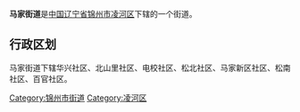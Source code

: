 {{otheruses|subject=遼寧省錦州市凌河區下轄的一個街道|other=中國四川省成都市新都區下轄與馬家鎮政府合署辦公的街道|马家镇_(成都市)}}
{{中国乡级行政区
|行政区全称 = 马家街道
|景观照片文件名 = 
|景观照片描述 = 
|汉语拼音 =
|其他语言 = 
|其他语言名称 = 
|位置图文件名 = 
|位置图描述 = 
|自定义图片=
|上级行政区 = [[辽宁省|辽宁省]][[锦州市|锦州市]][[凌河区|凌河区]]
|行政区类别 = 街道
|行政区划代码 = 
|行政区划 = 
|村委会 = 
|居委会 = 
|建置时间 = 
|领导职位 = 
|领导名称 = 
|政府驻地 = 
|毗邻 = 
|地理坐标 = 
|总面积 = 
|总人口 = 
|户籍人口 = 
|户籍人口年份 = 
|常住人口 = 
|常住人口年份 = 
|人口密度 = 
|GDP = 
|邮政编码 = 
|电话区号 = 
|官方网站 = 
|网站名称 = 
}}
'''马家街道'''是[[中华人民共和国|中国]][[辽宁省|辽宁省]][[锦州市|锦州市]][[凌河区|凌河区]]下辖的一个街道。

== 行政区划 ==

马家街道下辖华兴社区、北山里社区、电校社区、松北社区、马家新区社区、松南社区、百官社区。

{{辽宁行政区划小作品}}
{{凌河区行政区划}}

[[Category:锦州市街道|Category:锦州市街道]]
[[Category:凌河区|Category:凌河区]]